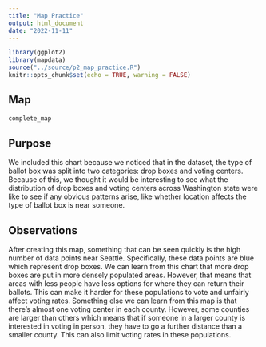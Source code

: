 ```yaml
---
title: "Map Practice"
output: html_document
date: "2022-11-11"
---
```


```r
library(ggplot2)
library(mapdata)
source("../source/p2_map_practice.R")
knitr::opts_chunk$set(echo = TRUE, warning = FALSE)
```

## Map
```r
complete_map
```

## Purpose
We included this chart because we noticed that in the dataset, the type of ballot
box was split into two categories: drop boxes and voting centers. Because of this,
we thought it would be interesting to see what the distribution of drop boxes and
voting centers across Washington state were like to see if any obvious patterns arise,
like whether location affects the type of ballot box is near someone.

## Observations
After creating this map, something that can be seen quickly is the high number of
data points near Seattle. Specifically, these data points are blue which represent 
drop boxes. We can learn from this chart that more drop boxes are put in more densely
populated areas. However, that means that areas with less people have less options
for where they can return their ballots. This can make it harder for these populations
to vote and unfairly affect voting rates. Something else we can learn from this map
is that there's almost one voting center in each county. However, some counties are
larger than others which means that if someone in a larger county is interested in
voting in person, they have to go a further distance than a smaller county. This can
also limit voting rates in these populations.
